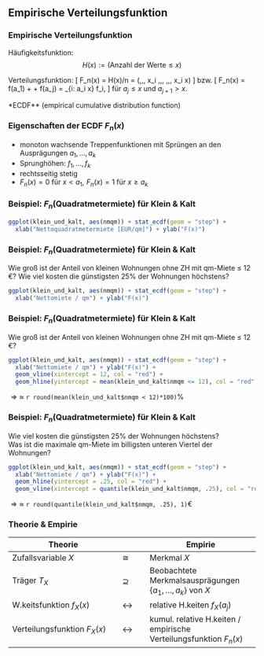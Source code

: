 ## Empirische Verteilungsfunktion

### Empirische Verteilungsfunktion

Häufigkeitsfunktion: 
$$H(x) := (\mbox{Anzahl der Werte} \leq x)  $$

Verteilungsfunktion:
\[
F_n(x)  =  H(x)/n = (\mbox{Anteil der Werte}\,\,\, x_i \,\,\, \mbox{mit} \,\,\, x_i
\leq x)
\]
bzw.
\[
F_n(x) =  f(a_1) + \ldots + f(a_j) = \sum_{i: a_i \leq x} f_i,
\]
für $a_j \leq x$ und $a_{j+1}>x$.

\scriptsize **ECDF** (empirical cumulative distribution function) 

###  Eigenschaften der ECDF $F_n(x)$

-  monoton wachsende Treppenfunktionen mit Sprüngen an den
Ausprägungen $a_1, \ldots, a_k$
-  Sprunghöhen: $f_1, \ldots, f_k$
-  rechtsseitig stetig
- $F_n(x) = 0$ für $x < a_1, \,\,F_n(x) = 1$ für $x \geq a_k$


### Beispiel: $F_n$(Quadratmetermiete) für Klein & Kalt 

```r
ggplot(klein_und_kalt, aes(nmqm)) + stat_ecdf(geom = "step") + 
  xlab("Nettoquadratmetermiete [EUR/qm]") + ylab("F(x)")
```

### Beispiel: $F_n$(Quadratmetermiete) für Klein & Kalt 

Wie groß ist der Anteil von kleinen Wohnungen ohne ZH mit qm-Miete $\leq$ 12 €?
Wie viel kosten die günstigsten 25% der Wohnungen höchstens? 

```r
ggplot(klein_und_kalt, aes(nmqm)) + stat_ecdf(geom = "step") + 
  xlab("Nettomiete / qm") + ylab("F(x)")
```

### Beispiel: $F_n$(Quadratmetermiete) für Klein & Kalt 

Wie groß ist der Anteil von kleinen Wohnungen ohne ZH mit qm-Miete $\leq$ 12 €?

```r
ggplot(klein_und_kalt, aes(nmqm)) + stat_ecdf(geom = "step") + 
  xlab("Nettomiete / qm") + ylab("F(x)") + 
  geom_vline(xintercept = 12, col = "red") + 
  geom_hline(yintercept = mean(klein_und_kalt$nmqm <= 12), col = "red", lty = 2) 
```
$\Rightarrow \approx$ `r round(mean(klein_und_kalt$nmqm < 12)*100)`%

### Beispiel: $F_n$(Quadratmetermiete) für Klein & Kalt 

Wie viel kosten die günstigsten 25% der Wohnungen höchstens?  
Was ist die maximale qm-Miete im billigsten unteren Viertel der Wohnungen?

```r
ggplot(klein_und_kalt, aes(nmqm)) + stat_ecdf(geom = "step") + 
  xlab("Nettomiete / qm") + ylab("F(x)") + 
  geom_hline(yintercept = .25, col = "red") + 
  geom_vline(xintercept = quantile(klein_und_kalt$nmqm, .25), col = "red", lty = 2) 
```
$\Rightarrow \approx$ `r round(quantile(klein_und_kalt$nmqm, .25), 1)`€

### Theorie & Empirie

Theorie |  | Empirie
--------|--|--------
Zufallsvariable $X$ | $\cong$ | Merkmal $X$
Träger $T_X$   | $\supseteq$ | Beobachtete Merkmalsausprägungen $\{a_1, \dots, a_k\}$ von $X$
W.keitsfunktion $f_X(x)$ | $\leftrightarrow$ | relative H.keiten $f_X(a_j)$
Verteilungsfunktion $F_X(x)$ | $\leftrightarrow$ | kumul. relative H.keiten / empirische Verteilungsfunktion $F_n(x)$



